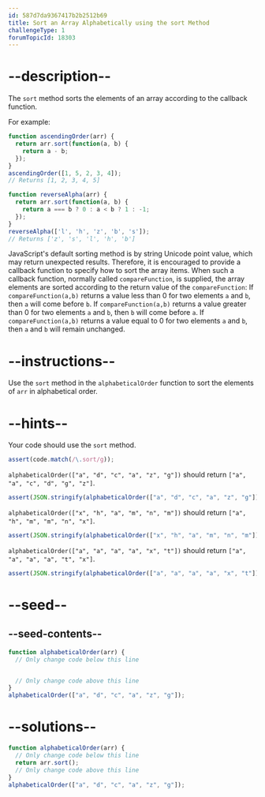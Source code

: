 ```yaml
---
id: 587d7da9367417b2b2512b69
title: Sort an Array Alphabetically using the sort Method
challengeType: 1
forumTopicId: 18303
---
```


# --description--

The `sort` method sorts the elements of an array according to the callback function.

For example:

```js
function ascendingOrder(arr) {
  return arr.sort(function(a, b) {
    return a - b;
  });
}
ascendingOrder([1, 5, 2, 3, 4]);
// Returns [1, 2, 3, 4, 5]

function reverseAlpha(arr) {
  return arr.sort(function(a, b) {
    return a === b ? 0 : a < b ? 1 : -1;
  });
}
reverseAlpha(['l', 'h', 'z', 'b', 's']);
// Returns ['z', 's', 'l', 'h', 'b']
```

JavaScript's default sorting method is by string Unicode point value, which may return unexpected results. Therefore, it is encouraged to provide a callback function to specify how to sort the array items. When such a callback function, normally called `compareFunction`, is supplied, the array elements are sorted according to the return value of the `compareFunction`: If `compareFunction(a,b)` returns a value less than 0 for two elements `a` and `b`, then `a` will come before `b`. If `compareFunction(a,b)` returns a value greater than 0 for two elements `a` and `b`, then `b` will come before `a`. If `compareFunction(a,b)` returns a value equal to 0 for two elements `a` and `b`, then `a` and `b` will remain unchanged.

# --instructions--

Use the `sort` method in the `alphabeticalOrder` function to sort the elements of `arr` in alphabetical order.

# --hints--

Your code should use the `sort` method.

```js
assert(code.match(/\.sort/g));
```

`alphabeticalOrder(["a", "d", "c", "a", "z", "g"])` should return `["a", "a", "c", "d", "g", "z"]`.

```js
assert(JSON.stringify(alphabeticalOrder(["a", "d", "c", "a", "z", "g"])) === JSON.stringify(["a", "a", "c", "d", "g", "z"]));
```

`alphabeticalOrder(["x", "h", "a", "m", "n", "m"])` should return `["a", "h", "m", "m", "n", "x"]`.

```js
assert(JSON.stringify(alphabeticalOrder(["x", "h", "a", "m", "n", "m"])) === JSON.stringify(["a", "h", "m", "m", "n", "x"]));
```

`alphabeticalOrder(["a", "a", "a", "a", "x", "t"])` should return `["a", "a", "a", "a", "t", "x"]`.

```js
assert(JSON.stringify(alphabeticalOrder(["a", "a", "a", "a", "x", "t"])) === JSON.stringify(["a", "a", "a", "a", "t", "x"]));
```

# --seed--

## --seed-contents--

```js
function alphabeticalOrder(arr) {
  // Only change code below this line


  // Only change code above this line
}
alphabeticalOrder(["a", "d", "c", "a", "z", "g"]);
```

# --solutions--

```js
function alphabeticalOrder(arr) {
  // Only change code below this line
  return arr.sort();
  // Only change code above this line
}
alphabeticalOrder(["a", "d", "c", "a", "z", "g"]);
```
